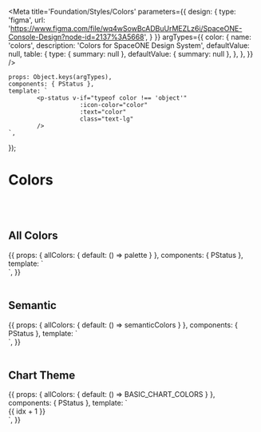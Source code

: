
<Meta title='Foundation/Styles/Colors' parameters={{
    design: {
        type: 'figma',
        url: 'https://www.figma.com/file/wq4wSowBcADBuUrMEZLz6i/SpaceONE-Console-Design?node-id=2137%3A5668',
    }
}} argTypes={{
    color: {
        name: 'colors',
        description: 'Colors for SpaceONE Design System',
        defaultValue: null,
        table: {
            type: {
                summary: null
            },
            defaultValue: {
                summary: null
            },
        },
    },
}} />


    props: Object.keys(argTypes),
    components: { PStatus },
    template: `
            <p-status v-if="typeof color !== 'object'"
                        :icon-color="color"
                        :text="color"
                        class="text-lg"
            />
    `,
});


# Colors

<br/>
<br/>

## All Colors

<Canvas>
    <Story name="All Colors">
        {{
            props: {
                allColors: {
                    default: () => palette
                }
            },
            components: { PStatus },
            template: `
    <div>
        <template v-for="(col, name, idx) in allColors">
            <p-status v-if="typeof col !== 'object'"
                        :key="col + idx" :icon-color="col"
                        :text="name"
                        class="mr-4 text-lg"
            />
            <template v-else>
                <div :key="name + idx" class="my-4">
                    <p class="mb-3">
                        <strong class="text-lg capitalize">{{name}}</strong>
                        <span class="ml-2">
                        <p-status :icon-color="col[500]"
                                class="ml-1 text-lg"
                                />
                        </span>
                    </p>
                    <p-status v-for="(c, n, i) in col"
                                :key="c" :icon-color="c"
                                :text="n"
                                class="mr-4 text-lg"
                    />
                </div>
            </template>
        </template>
    </div>
    `,
        }}
    </Story>
</Canvas>

<br/>
<br/>

## Semantic


<Canvas>
    <Story name="Semantic">
        {{
            props: {
                allColors: {
                    default: () => semanticColors
                }
            },
            components: { PStatus },
            template: `
    <div>
        <div v-for="(col, name, idx) in allColors" :key="col + idx"
            class="my-2">
            <p-status :icon-color="col"
                       :text="name"
                        class="text-lg"
            />
        </div>
    </div>
    `,
        }}
    </Story>
</Canvas>

<br/>
<br/>

## Chart Theme


<Canvas>
    <Story name="Chart Theme">
        {{
            props: {
                allColors: {
                    default: () => BASIC_CHART_COLORS
                }
            },
            components: { PStatus },
            template: `
    <div class="p-4">
        <div v-for="(col, idx) in allColors" :key="col + idx"
            class="inline-block my-2 mr-4">
            <p-status :icon-color="col"
                        class="text-lg"
                        :icon-size="2"
                        :style="{color: col}"
            >
                {{ idx + 1 }}
            </p-status>
        </div>
    </div>
    `,
        }}
    </Story>
</Canvas>

<br/>
<br/>
